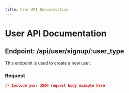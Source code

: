 ```yaml
---
title: User API Documentation
---
```


# User API Documentation

## Endpoint: /api/user/signup/:user_type

This endpoint is used to create a new user.

### Request

```json
// Include your JSON request body example here
